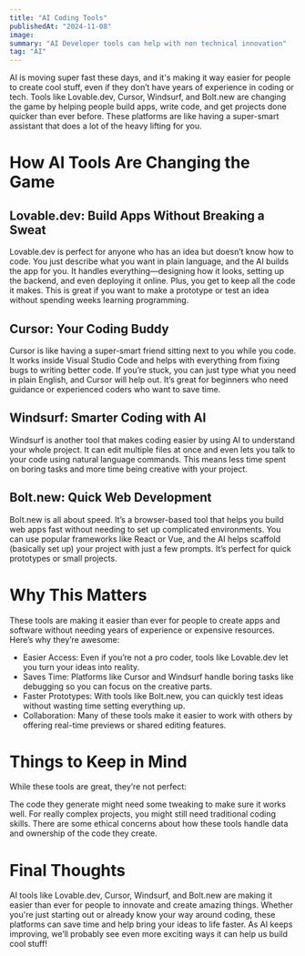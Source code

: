 ```yaml
---
title: "AI Coding Tools"
publishedAt: "2024-11-08"
image: 
summary: "AI Developer tools can help with non technical innovation"
tag: "AI"
---
```


AI is moving super fast these days, and it's making it way easier for people to create cool stuff, even if they don’t have years of experience in coding or tech. Tools like Lovable.dev, Cursor, Windsurf, and Bolt.new are changing the game by helping people build apps, write code, and get projects done quicker than ever before. These platforms are like having a super-smart assistant that does a lot of the heavy lifting for you.

# How AI Tools Are Changing the Game

## Lovable.dev: Build Apps Without Breaking a Sweat
Lovable.dev is perfect for anyone who has an idea but doesn’t know how to code. You just describe what you want in plain language, and the AI builds the app for you. It handles everything—designing how it looks, setting up the backend, and even deploying it online. Plus, you get to keep all the code it makes. This is great if you want to make a prototype or test an idea without spending weeks learning programming.

## Cursor: Your Coding Buddy
Cursor is like having a super-smart friend sitting next to you while you code. It works inside Visual Studio Code and helps with everything from fixing bugs to writing better code. If you’re stuck, you can just type what you need in plain English, and Cursor will help out. It’s great for beginners who need guidance or experienced coders who want to save time.

## Windsurf: Smarter Coding with AI
Windsurf is another tool that makes coding easier by using AI to understand your whole project. It can edit multiple files at once and even lets you talk to your code using natural language commands. This means less time spent on boring tasks and more time being creative with your project.

## Bolt.new: Quick Web Development
Bolt.new is all about speed. It’s a browser-based tool that helps you build web apps fast without needing to set up complicated environments. You can use popular frameworks like React or Vue, and the AI helps scaffold (basically set up) your project with just a few prompts. It’s perfect for quick prototypes or small projects.

# Why This Matters
These tools are making it easier than ever for people to create apps and software without needing years of experience or expensive resources. Here’s why they’re awesome:

- Easier Access: Even if you’re not a pro coder, tools like Lovable.dev let you turn your ideas into reality.
- Saves Time: Platforms like Cursor and Windsurf handle boring tasks like debugging so you can focus on the creative parts.
- Faster Prototypes: With tools like Bolt.new, you can quickly test ideas without wasting time setting everything up.
- Collaboration: Many of these tools make it easier to work with others by offering real-time previews or shared editing features.

# Things to Keep in Mind
While these tools are great, they’re not perfect:

The code they generate might need some tweaking to make sure it works well.
For really complex projects, you might still need traditional coding skills.
There are some ethical concerns about how these tools handle data and ownership of the code they create.

# Final Thoughts
AI tools like Lovable.dev, Cursor, Windsurf, and Bolt.new are making it easier than ever for people to innovate and create amazing things. Whether you're just starting out or already know your way around coding, these platforms can save time and help bring your ideas to life faster. As AI keeps improving, we’ll probably see even more exciting ways it can help us build cool stuff!